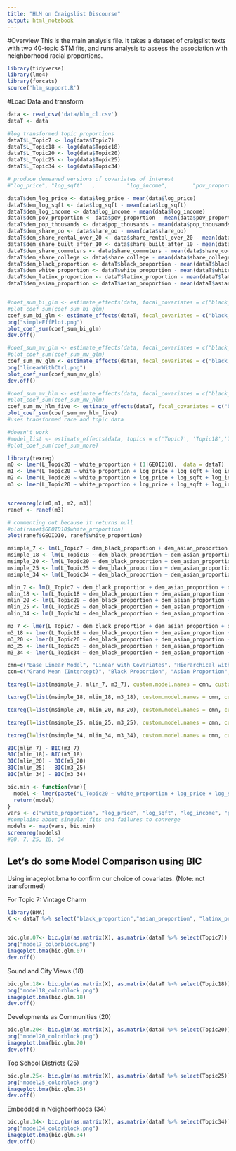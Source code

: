 ```yaml
---
title: "HLM on Craigslist Discourse"
output: html_notebook
---
```


#Overview
This is the main analysis file. It takes a dataset of craigslist texts with two 40-topic STM fits, and runs analysis to assess the association with neighborhood racial proportions.

```r
library(tidyverse)
library(lme4)
library(forcats)
source('hlm_support.R')
```

#Load Data and transform
```r
data <- read_csv('data/hlm_cl.csv')
dataT <- data

#log transformed topic proportions
dataT$L_Topic7 <- log(data$Topic7) 
dataT$L_Topic18 <- log(data$Topic18)
dataT$L_Topic20 <- log(data$Topic20)
dataT$L_Topic25 <- log(data$Topic25)
dataT$L_Topic34 <- log(data$Topic34)

# produce demeaned versions of covariates of interest
#"log_price", "log_sqft"   ,          "log_income",        "pov_proportion" ,     "pop_thousands","share_oo" ,            "share_rental_over_20", "share_built_after_10", "share_commuters", "share_college"

dataT$dem_log_price <- data$log_price - mean(data$log_price)
dataT$dem_log_sqft <- data$log_sqft - mean(data$log_sqft)
dataT$dem_log_income <- data$log_income - mean(data$log_income)
dataT$dem_pov_proportion <- data$pov_proportion - mean(data$pov_proportion)
dataT$dem_pop_thousands <- data$pop_thousands - mean(data$pop_thousands)
dataT$dem_share_oo <- data$share_oo - mean(data$share_oo)
dataT$dem_share_rental_over_20 <- data$share_rental_over_20 - mean(data$share_rental_over_20)
dataT$dem_share_built_after_10 <- data$share_built_after_10 - mean(data$share_built_after_10)
dataT$dem_share_commuters <- data$share_commuters - mean(data$share_commuters)
dataT$dem_share_college <- data$share_college - mean(data$share_college)
dataT$dem_black_proportion <- dataT$black_proportion - mean(dataT$black_proportion) #logged version
dataT$dem_white_proportion <- dataT$white_proportion - mean(dataT$white_proportion) #logged version
dataT$dem_latinx_proportion <- dataT$latinx_proportion - mean(dataT$latinx_proportion) #logged version
dataT$dem_asian_proportion <- dataT$asian_proportion - mean(dataT$asian_proportion) #logged version



```



```r
#coef_sum_bi_glm <- estimate_effects(data, focal_covariates = c("black_proportion", "asian_proportion", "latinx_proportion"), model_type = 'glm', family = 'binomial')
#plot_coef_sum(coef_sum_bi_glm)
coef_sum_bi_glm <- estimate_effects(dataT, focal_covariates = c("black_proportion", "asian_proportion", "latinx_proportion"), model_type = 'glm', family = 'binomial') #note that these are log-transformed
png("simpleEffPlot.png")
plot_coef_sum(coef_sum_bi_glm)
dev.off()
```

```r
#coef_sum_mv_glm <- estimate_effects(data, focal_covariates = c("black_proportion", "asian_proportion", "latinx_proportion"), other_covariates = c("log_price", "log_sqft"   ,          "log_income",        "pov_proportion" ,     "pop_thousands","share_oo" ,            "share_rental_over_20", "share_built_after_10", "share_commuters", "share_college"), model_type = 'glm')
#plot_coef_sum(coef_sum_mv_glm)
coef_sum_mv_glm <- estimate_effects(dataT, focal_covariates = c("black_proportion", "asian_proportion", "latinx_proportion"), other_covariates = c("log_price", "log_sqft"   ,          "log_income",        "pov_proportion" ,     "pop_thousands","share_oo" ,            "share_rental_over_20", "share_built_after_10", "share_commuters", "share_college"), model_type = 'glm', topics=c("Topic7", "Topic18", "Topic20", "Topic25", "Topic34"))
png("linearWithCtrl.png")
plot_coef_sum(coef_sum_mv_glm)
dev.off()
```


```r
#coef_sum_mv_hlm <- estimate_effects(data, focal_covariates = c("black_proportion", "asian_proportion", "latinx_proportion"), other_covariates = c("log_price", "log_sqft"   ,          "log_income",        "pov_proportion" ,     "pop_thousands","share_oo" ,            "share_rental_over_20", "share_built_after_10", "share_commuters", "share_college"), grouping_var = 'GEOID10', model_type = 'lmer')
#plot_coef_sum(coef_sum_mv_hlm)
coef_sum_mv_hlm_five <- estimate_effects(dataT, focal_covariates = c("black_proportion", "asian_proportion", "latinx_proportion"), other_covariates = c("log_price", "log_sqft"   ,          "log_income",        "pov_proportion" ,     "pop_thousands","share_oo" ,            "share_rental_over_20", "share_built_after_10", "share_commuters", "share_college"), grouping_var = 'GEOID10', model_type = 'lmer', topics=c("Topic7", "Topic18", "Topic20", "Topic25", "Topic34"))
plot_coef_sum(coef_sum_mv_hlm_five)
#uses transformed race and topic data

```


```r
#doesn't work
#model_list <- estimate_effects(data, topics = c('Topic7', 'Topic18','Topic20','Topic25','Topic34'), focal_covariates = c("white_proportion"), other_covariates = c("log_price", "log_sqft"   ,          "log_income",        "pov_proportion" ,     "pop_thousands","share_oo" ,            "share_rental_over_20", "share_built_after_10", "share_commuters", "share_college"), grouping_var = 'GEOID10', model_type = 'lmer', return_model = TRUE, control =  lmerControl('bobyqa'))
#plot_coef_sum(coef_sum_more)

```

```r
library(texreg)
m0 <- lmer(L_Topic20 ~ white_proportion + (1|GEOID10),  data = dataT)
m1 <- lmer(L_Topic20 ~ white_proportion + log_price + log_sqft + log_income + pov_proportion + pop_thousands + share_oo + share_rental_over_20 + share_built_after_10 + share_commuters + share_college + (1|GEOID10),  data = dataT)
m2 <- lmer(L_Topic20 ~ white_proportion + log_price + log_sqft + log_income + pov_proportion + pop_thousands + share_oo + share_rental_over_20 + share_built_after_10 + share_commuters + share_college + (1 + white_proportion |GEOID10),  data = dataT)
m3 <- lmer(L_Topic20 ~ white_proportion + log_price + log_sqft + log_income + pov_proportion + pop_thousands + share_oo + share_rental_over_20 + share_built_after_10 + share_commuters + share_college + (1 + pop_thousands |GEOID10), lmerControl(optimizer = 'bobyqa'), REML = FALSE,  data = dataT)


screenreg(c(m0,m1, m2, m3))
ranef <- ranef(m3)

# commenting out because it returns null
#plot(ranef$GEOID10$white_proportion)
plot(ranef$GEOID10, ranef$white_proportion)

msimple_7 <- lm(L_Topic7 ~ dem_black_proportion + dem_asian_proportion + dem_latinx_proportion, data = dataT)
msimple_18 <- lm(L_Topic18 ~ dem_black_proportion + dem_asian_proportion + dem_latinx_proportion, data = dataT)
msimple_20 <- lm(L_Topic20 ~ dem_black_proportion + dem_asian_proportion + dem_latinx_proportion, data = dataT)
msimple_25 <- lm(L_Topic25 ~ dem_black_proportion + dem_asian_proportion + dem_latinx_proportion, data = dataT)
msimple_34 <- lm(L_Topic34 ~ dem_black_proportion + dem_asian_proportion + dem_latinx_proportion, data = dataT)

mlin_7 <- lm(L_Topic7 ~ dem_black_proportion + dem_asian_proportion + dem_latinx_proportion + dem_log_price + dem_log_sqft + dem_log_income + dem_pov_proportion + dem_pop_thousands + dem_share_oo + dem_share_rental_over_20 + dem_share_built_after_10 + dem_share_commuters + dem_share_college, data = dataT)
mlin_18 <- lm(L_Topic18 ~ dem_black_proportion + dem_asian_proportion + dem_latinx_proportion + dem_log_price + dem_log_sqft + dem_log_income + dem_pov_proportion + dem_pop_thousands + dem_share_oo + dem_share_rental_over_20 + dem_share_built_after_10 + dem_share_commuters + dem_share_college, data = dataT)
mlin_20 <- lm(L_Topic20 ~ dem_black_proportion + dem_asian_proportion + dem_latinx_proportion + dem_log_price + dem_log_sqft + dem_log_income + dem_pov_proportion + dem_pop_thousands + dem_share_oo + dem_share_rental_over_20 + dem_share_built_after_10 + dem_share_commuters + dem_share_college, data = dataT)
mlin_25 <- lm(L_Topic25 ~ dem_black_proportion + dem_asian_proportion + dem_latinx_proportion + dem_log_price + dem_log_sqft + dem_log_income + dem_pov_proportion + dem_pop_thousands + dem_share_oo + dem_share_rental_over_20 + dem_share_built_after_10 + dem_share_commuters + dem_share_college, data = dataT)
mlin_34 <- lm(L_Topic34 ~ dem_black_proportion + dem_asian_proportion + dem_latinx_proportion + dem_log_price + dem_log_sqft + dem_log_income + dem_pov_proportion + dem_pop_thousands + dem_share_oo + dem_share_rental_over_20 + dem_share_built_after_10 + dem_share_commuters + dem_share_college, data = dataT)

m3_7 <- lmer(L_Topic7 ~ dem_black_proportion + dem_asian_proportion + dem_latinx_proportion + dem_log_price + dem_log_sqft + dem_log_income + dem_pov_proportion + dem_pop_thousands + dem_share_oo + dem_share_rental_over_20 + dem_share_built_after_10 + dem_share_commuters + dem_share_college  + (1 |GEOID10), lmerControl(optimizer = 'bobyqa'), REML = FALSE,  data = dataT)
m3_18 <- lmer(L_Topic18 ~ dem_black_proportion + dem_asian_proportion + dem_latinx_proportion + dem_log_price + dem_log_sqft + dem_log_income + dem_pov_proportion + dem_pop_thousands + dem_share_oo + dem_share_rental_over_20 + dem_share_built_after_10 + dem_share_commuters + dem_share_college  + (1 |GEOID10), lmerControl(optimizer = 'bobyqa'), REML = FALSE,  data = dataT)
m3_20 <- lmer(L_Topic20 ~ dem_black_proportion + dem_asian_proportion + dem_latinx_proportion + dem_log_price + dem_log_sqft + dem_log_income + dem_pov_proportion + dem_pop_thousands + dem_share_oo + dem_share_rental_over_20 + dem_share_built_after_10 + dem_share_commuters + dem_share_college  + (1  |GEOID10), lmerControl(optimizer = 'bobyqa'), REML = FALSE,  data = dataT)
m3_25 <- lmer(L_Topic25 ~ dem_black_proportion + dem_asian_proportion + dem_latinx_proportion + dem_log_price + dem_log_sqft + dem_log_income + dem_pov_proportion + dem_pop_thousands + dem_share_oo + dem_share_rental_over_20 + dem_share_built_after_10 + dem_share_commuters + dem_share_college  + (1 |GEOID10), lmerControl(optimizer = 'bobyqa'), REML = FALSE,  data = dataT)
m3_34 <- lmer(L_Topic34 ~ dem_black_proportion + dem_asian_proportion + dem_latinx_proportion + dem_log_price + dem_log_sqft + dem_log_income + dem_pov_proportion + dem_pop_thousands + dem_share_oo + dem_share_rental_over_20 + dem_share_built_after_10 + dem_share_commuters + dem_share_college  + (1 |GEOID10), lmerControl(optimizer = 'bobyqa'), REML = FALSE,  data = dataT)

cmn=c("Base Linear Model", "Linear with Covariates", "Hierarchical with Covariates")
ccn=c("Grand Mean (Intercept)", "Black Proportion", "Asian Proportion", "Latinx Proportion", "Price (logged)", "Sq Ft (logged)", "Income (logged)", "Poverty Proportion", "Population in Thousands", "Proportion Owner-Occupied", "Prop. in Buildings with 20+ units", "Proportion Built After 2010", "Proportion Commuters", "Proportion College Graduates")

texreg(l=list(msimple_7, mlin_7, m3_7), custom.model.names = cmn, custom.coef.names = ccn, custom.note="%stars. All values de-meaned.", fontsize="scriptsize", caption="\\label{tab:model7}Topic 7")
```

```r
texreg(l=list(msimple_18, mlin_18, m3_18), custom.model.names = cmn, custom.coef.names = ccn, custom.note="%stars. All values de-meaned.", fontsize="scriptsize", caption="\\label{tab:model18}Topic 18")
```
```r
texreg(l=list(msimple_20, mlin_20, m3_20), custom.model.names = cmn, custom.coef.names = ccn, custom.note="%stars. All values de-meaned.", fontsize="scriptsize", caption="\\label{tab:model20}Topic 20")
```
```r
texreg(l=list(msimple_25, mlin_25, m3_25), custom.model.names = cmn, custom.coef.names = ccn, custom.note="%stars. All values de-meaned.", fontsize="scriptsize", caption="\\label{tab:model25}Topic 25")
```
```r
texreg(l=list(msimple_34, mlin_34, m3_34), custom.model.names = cmn, custom.coef.names = ccn, custom.note="%stars. All values de-meaned.", fontsize="scriptsize", caption="\\label{tab:model34}Topic 34")
```

```r

BIC(mlin_7) - BIC(m3_7)
BIC(mlin_18)- BIC(m3_18)
BIC(mlin_20) - BIC(m3_20)
BIC(mlin_25) - BIC(m3_25)
BIC(mlin_34) - BIC(m3_34)

bic.min <- function(var){
  model <- lmer(paste("L_Topic20 ~ white_proportion + log_price + log_sqft + log_income + pov_proportion + pop_thousands + share_oo + share_rental_over_20 + share_built_after_10 + share_commuters + share_college + (1 +",var,"|GEOID10)"), lmerControl(optimizer = 'bobyqa'), REML = FALSE, data = dataT)
  return(model)
}
vars <- c("white_proportion", "log_price", "log_sqft", "log_income", "pov_proportion", "pop_thousands", "share_oo", "share_rental_over_20", "share_built_after_10", "share_commuters", "share_college")
#complains about singular fits and failures to converge
models <- map(vars, bic.min)
screenreg(models)
#20, 7, 25, 18, 34
```


## Let's do some Model Comparison using BIC

Using imageplot.bma to confirm our choice of covariates. (Note: not transformed)
  
For Topic 7: Vintage Charm   
```r
library(BMA)
X <- dataT %>% select("black_proportion","asian_proportion", "latinx_proportion", "log_price", "log_sqft", "log_income", "pov_proportion", "pop_thousands", starts_with("share"), lat, lng)


bic.glm.07<- bic.glm(as.matrix(X), as.matrix(dataT %>% select(Topic7)), glm.family=gaussian)
png("model7_colorblock.png")
imageplot.bma(bic.glm.07)
dev.off()
```
    
Sound and City Views (18)  
  
```r
bic.glm.18<- bic.glm(as.matrix(X), as.matrix(dataT %>% select(Topic18)), glm.family=gaussian)
png("model18_colorblock.png")
imageplot.bma(bic.glm.18)
dev.off()
```
  
Developments as Communities (20)
  
```r
bic.glm.20<- bic.glm(as.matrix(X), as.matrix(dataT %>% select(Topic20)), glm.family=gaussian)
png("model20_colorblock.png")
imageplot.bma(bic.glm.20)
dev.off()
```
  
Top School Districts (25)  
  

```r
bic.glm.25<- bic.glm(as.matrix(X), as.matrix(dataT %>% select(Topic25)), glm.family=gaussian)
png("model25_colorblock.png")
imageplot.bma(bic.glm.25)
dev.off()
```
  
Embedded in Neighborhoods (34)  
  
```r
bic.glm.34<- bic.glm(as.matrix(X), as.matrix(dataT %>% select(Topic34)), glm.family=gaussian)
png("model34_colorblock.png")
imageplot.bma(bic.glm.34)
dev.off()
```




